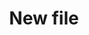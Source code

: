---
sidebarTitle: "Android"
icon: "android"
iconType: "brands"
title: "New file"
description: "Description of your new file."
mode: "wide"
---